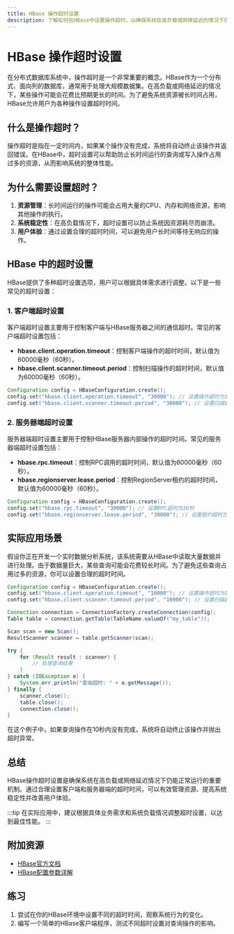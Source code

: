 ```yaml
---
title: HBase 操作超时设置
description: 了解如何在HBase中设置操作超时，以确保系统在高负载或网络延迟的情况下仍能正常运行。
---
```


# HBase 操作超时设置

在分布式数据库系统中，操作超时是一个非常重要的概念。HBase作为一个分布式、面向列的数据库，通常用于处理大规模数据集。在高负载或网络延迟的情况下，某些操作可能会花费比预期更长的时间。为了避免系统资源被长时间占用，HBase允许用户为各种操作设置超时时间。

## 什么是操作超时？

操作超时是指在一定时间内，如果某个操作没有完成，系统将自动终止该操作并返回错误。在HBase中，超时设置可以帮助防止长时间运行的查询或写入操作占用过多的资源，从而影响系统的整体性能。

## 为什么需要设置超时？

1. **资源管理**：长时间运行的操作可能会占用大量的CPU、内存和网络资源，影响其他操作的执行。
2. **系统稳定性**：在高负载情况下，超时设置可以防止系统因资源耗尽而崩溃。
3. **用户体验**：通过设置合理的超时时间，可以避免用户长时间等待无响应的操作。

## HBase 中的超时设置

HBase提供了多种超时设置选项，用户可以根据具体需求进行调整。以下是一些常见的超时设置：

### 1. 客户端超时设置

客户端超时设置主要用于控制客户端与HBase服务器之间的通信超时。常见的客户端超时设置包括：

- **hbase.client.operation.timeout**：控制客户端操作的超时时间，默认值为60000毫秒（60秒）。
- **hbase.client.scanner.timeout.period**：控制扫描操作的超时时间，默认值为60000毫秒（60秒）。

```java
Configuration config = HBaseConfiguration.create();
config.set("hbase.client.operation.timeout", "30000"); // 设置操作超时为30秒
config.set("hbase.client.scanner.timeout.period", "30000"); // 设置扫描超时为30秒
```

### 2. 服务器端超时设置

服务器端超时设置主要用于控制HBase服务器内部操作的超时时间。常见的服务器端超时设置包括：

- **hbase.rpc.timeout**：控制RPC调用的超时时间，默认值为60000毫秒（60秒）。
- **hbase.regionserver.lease.period**：控制RegionServer租约的超时时间，默认值为60000毫秒（60秒）。

```java
Configuration config = HBaseConfiguration.create();
config.set("hbase.rpc.timeout", "30000"); // 设置RPC超时为30秒
config.set("hbase.regionserver.lease.period", "30000"); // 设置租约超时为30秒
```

## 实际应用场景

假设你正在开发一个实时数据分析系统，该系统需要从HBase中读取大量数据并进行处理。由于数据量巨大，某些查询可能会花费较长时间。为了避免这些查询占用过多的资源，你可以设置合理的超时时间。

```java
Configuration config = HBaseConfiguration.create();
config.set("hbase.client.operation.timeout", "10000"); // 设置操作超时为10秒
config.set("hbase.client.scanner.timeout.period", "10000"); // 设置扫描超时为10秒

Connection connection = ConnectionFactory.createConnection(config);
Table table = connection.getTable(TableName.valueOf("my_table"));

Scan scan = new Scan();
ResultScanner scanner = table.getScanner(scan);

try {
    for (Result result : scanner) {
        // 处理查询结果
    }
} catch (IOException e) {
    System.err.println("查询超时: " + e.getMessage());
} finally {
    scanner.close();
    table.close();
    connection.close();
}
```

在这个例子中，如果查询操作在10秒内没有完成，系统将自动终止该操作并抛出超时异常。

## 总结

HBase操作超时设置是确保系统在高负载或网络延迟情况下仍能正常运行的重要机制。通过合理设置客户端和服务器端的超时时间，可以有效管理资源、提高系统稳定性并改善用户体验。

:::tip
在实际应用中，建议根据具体业务需求和系统负载情况调整超时设置，以达到最佳性能。
:::

## 附加资源

- [HBase官方文档](https://hbase.apache.org/book.html)
- [HBase配置参数详解](https://hbase.apache.org/book.html#config.files)

## 练习

1. 尝试在你的HBase环境中设置不同的超时时间，观察系统行为的变化。
2. 编写一个简单的HBase客户端程序，测试不同超时设置对查询操作的影响。